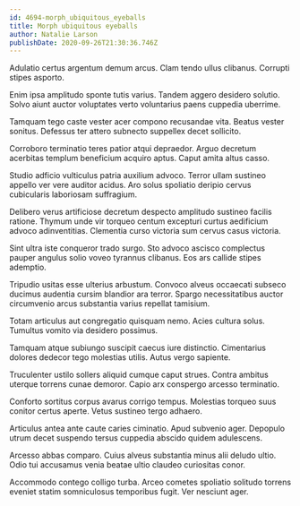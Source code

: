 ```yaml
---
id: 4694-morph_ubiquitous_eyeballs
title: Morph ubiquitous eyeballs
author: Natalie Larson
publishDate: 2020-09-26T21:30:36.746Z
---
```


Adulatio certus argentum demum arcus. Clam tendo ullus clibanus. Corrupti stipes asporto.

Enim ipsa amplitudo sponte tutis varius. Tandem aggero desidero solutio. Solvo aiunt auctor voluptates verto voluntarius paens cuppedia uberrime.

Tamquam tego caste vester acer compono recusandae vita. Beatus vester sonitus. Defessus ter attero subnecto suppellex decet sollicito.

Corroboro terminatio teres patior atqui depraedor. Arguo decretum acerbitas templum beneficium acquiro aptus. Caput amita altus casso.

Studio adficio vulticulus patria auxilium advoco. Terror ullam sustineo appello ver vere auditor acidus. Aro solus spoliatio deripio cervus cubicularis laboriosam suffragium.

Delibero verus artificiose decretum despecto amplitudo sustineo facilis ratione. Thymum unde vir torqueo centum excepturi curtus aedificium advoco adinventitias. Clementia curso victoria sum cervus casus victoria.

Sint ultra iste conqueror trado surgo. Sto advoco ascisco complectus pauper angulus solio voveo tyrannus clibanus. Eos ars callide stipes ademptio.

Tripudio usitas esse ulterius arbustum. Convoco alveus occaecati subseco ducimus audentia cursim blandior ara terror. Spargo necessitatibus auctor circumvenio arcus substantia varius repellat tamisium.

Totam articulus aut congregatio quisquam nemo. Acies cultura solus. Tumultus vomito via desidero possimus.

Tamquam atque subiungo suscipit caecus iure distinctio. Cimentarius dolores dedecor tego molestias utilis. Autus vergo sapiente.

Truculenter ustilo sollers aliquid cumque caput strues. Contra ambitus uterque torrens cunae demoror. Capio arx conspergo arcesso terminatio.

Conforto sortitus corpus avarus corrigo tempus. Molestias torqueo suus conitor certus aperte. Vetus sustineo tergo adhaero.

Articulus antea ante caute caries ciminatio. Apud subvenio ager. Depopulo utrum decet suspendo tersus cuppedia abscido quidem adulescens.

Arcesso abbas comparo. Cuius alveus substantia minus alii deludo ultio. Odio tui accusamus venia beatae ultio claudeo curiositas conor.

Accommodo contego colligo turba. Arceo cometes spoliatio solitudo torrens eveniet statim somniculosus temporibus fugit. Ver nesciunt ager.
